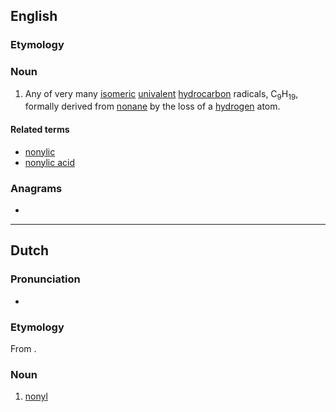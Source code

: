 ==English==

===Etymology===
{{suffix|en|nonane|yl}}

===Noun===
{{en-noun}}

# {{lb|en|organic chemistry}} Any of very many [[isomeric]] [[univalent]] [[hydrocarbon]] radicals, C<sub>9</sub>H<sub>19</sub>, formally derived from [[nonane]] by the loss of a [[hydrogen]] atom.

====Related terms====
* [[nonylic]]
* [[nonylic acid]]

===Anagrams===
* {{anagrams|en|NYLON|nylon}}

----

==Dutch==

===Pronunciation===
* {{IPA|lang=nl|/noːˈnil/}}
{{hyphenation|no|nyl|lang=nl}}

===Etymology===
From {{confix|nl|non|yl}}.

===Noun===
{{nl-noun|n|-|-}}

# {{lb|nl|organic chemistry}} [[#English|nonyl]]